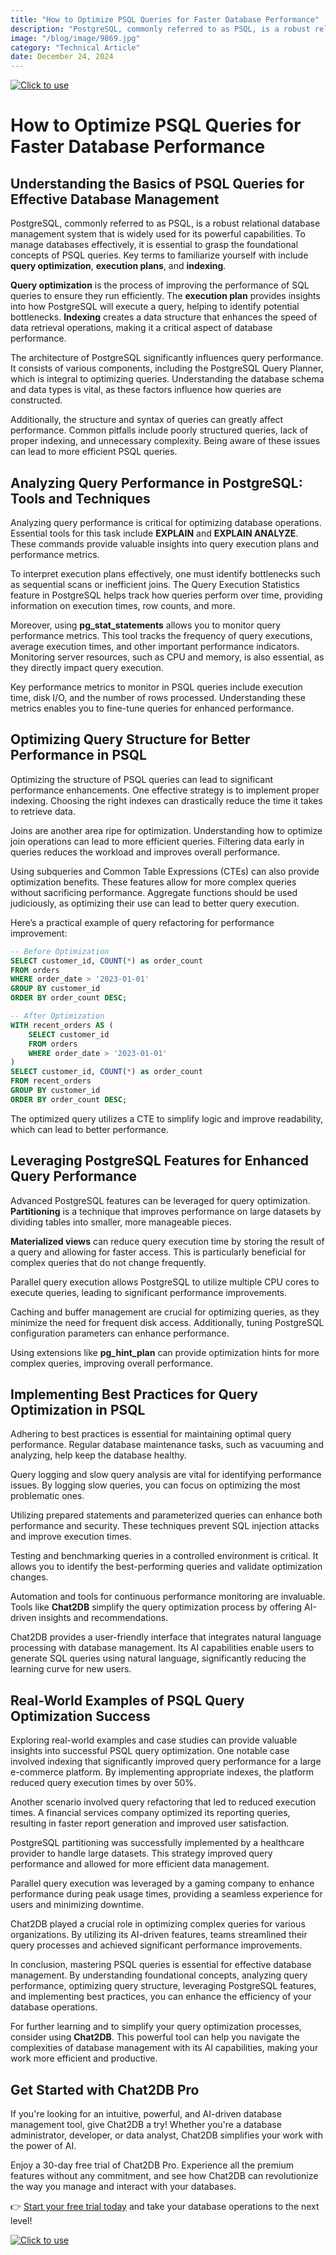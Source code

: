 ```yaml
---
title: "How to Optimize PSQL Queries for Faster Database Performance"
description: "PostgreSQL, commonly referred to as PSQL, is a robust relational database management system that is widely used for its powerful capabilities."
image: "/blog/image/9869.jpg"
category: "Technical Article"
date: December 24, 2024
---
```

[![Click to use](/image/blog/bg/chat2db1.png)](https://app.chat2db.ai/)
# How to Optimize PSQL Queries for Faster Database Performance


<Authors date="December 24, 2024">
  <Author name="Jing" link="https://chat2db.ai" />
</Authors>

## Understanding the Basics of PSQL Queries for Effective Database Management

PostgreSQL, commonly referred to as PSQL, is a robust relational database management system that is widely used for its powerful capabilities. To manage databases effectively, it is essential to grasp the foundational concepts of PSQL queries. Key terms to familiarize yourself with include **query optimization**, **execution plans**, and **indexing**.

**Query optimization** is the process of improving the performance of SQL queries to ensure they run efficiently. The **execution plan** provides insights into how PostgreSQL will execute a query, helping to identify potential bottlenecks. **Indexing** creates a data structure that enhances the speed of data retrieval operations, making it a critical aspect of database performance.

The architecture of PostgreSQL significantly influences query performance. It consists of various components, including the PostgreSQL Query Planner, which is integral to optimizing queries. Understanding the database schema and data types is vital, as these factors influence how queries are constructed.

Additionally, the structure and syntax of queries can greatly affect performance. Common pitfalls include poorly structured queries, lack of proper indexing, and unnecessary complexity. Being aware of these issues can lead to more efficient PSQL queries.

## Analyzing Query Performance in PostgreSQL: Tools and Techniques

Analyzing query performance is critical for optimizing database operations. Essential tools for this task include **EXPLAIN** and **EXPLAIN ANALYZE**. These commands provide valuable insights into query execution plans and performance metrics.

To interpret execution plans effectively, one must identify bottlenecks such as sequential scans or inefficient joins. The Query Execution Statistics feature in PostgreSQL helps track how queries perform over time, providing information on execution times, row counts, and more.

Moreover, using **pg_stat_statements** allows you to monitor query performance metrics. This tool tracks the frequency of query executions, average execution times, and other important performance indicators. Monitoring server resources, such as CPU and memory, is also essential, as they directly impact query execution.

Key performance metrics to monitor in PSQL queries include execution time, disk I/O, and the number of rows processed. Understanding these metrics enables you to fine-tune queries for enhanced performance.

## Optimizing Query Structure for Better Performance in PSQL

Optimizing the structure of PSQL queries can lead to significant performance enhancements. One effective strategy is to implement proper indexing. Choosing the right indexes can drastically reduce the time it takes to retrieve data.

Joins are another area ripe for optimization. Understanding how to optimize join operations can lead to more efficient queries. Filtering data early in queries reduces the workload and improves overall performance.

Using subqueries and Common Table Expressions (CTEs) can also provide optimization benefits. These features allow for more complex queries without sacrificing performance. Aggregate functions should be used judiciously, as optimizing their use can lead to better query execution.

Here’s a practical example of query refactoring for performance improvement:

```sql
-- Before Optimization
SELECT customer_id, COUNT(*) as order_count
FROM orders
WHERE order_date > '2023-01-01'
GROUP BY customer_id
ORDER BY order_count DESC;

-- After Optimization
WITH recent_orders AS (
    SELECT customer_id
    FROM orders
    WHERE order_date > '2023-01-01'
)
SELECT customer_id, COUNT(*) as order_count
FROM recent_orders
GROUP BY customer_id
ORDER BY order_count DESC;
```

The optimized query utilizes a CTE to simplify logic and improve readability, which can lead to better performance.

## Leveraging PostgreSQL Features for Enhanced Query Performance

Advanced PostgreSQL features can be leveraged for query optimization. **Partitioning** is a technique that improves performance on large datasets by dividing tables into smaller, more manageable pieces.

**Materialized views** can reduce query execution time by storing the result of a query and allowing for faster access. This is particularly beneficial for complex queries that do not change frequently.

Parallel query execution allows PostgreSQL to utilize multiple CPU cores to execute queries, leading to significant performance improvements.

Caching and buffer management are crucial for optimizing queries, as they minimize the need for frequent disk access. Additionally, tuning PostgreSQL configuration parameters can enhance performance.

Using extensions like **pg_hint_plan** can provide optimization hints for more complex queries, improving overall performance.

## Implementing Best Practices for Query Optimization in PSQL

Adhering to best practices is essential for maintaining optimal query performance. Regular database maintenance tasks, such as vacuuming and analyzing, help keep the database healthy.

Query logging and slow query analysis are vital for identifying performance issues. By logging slow queries, you can focus on optimizing the most problematic ones.

Utilizing prepared statements and parameterized queries can enhance both performance and security. These techniques prevent SQL injection attacks and improve execution times.

Testing and benchmarking queries in a controlled environment is critical. It allows you to identify the best-performing queries and validate optimization changes.

Automation and tools for continuous performance monitoring are invaluable. Tools like **Chat2DB** simplify the query optimization process by offering AI-driven insights and recommendations.

Chat2DB provides a user-friendly interface that integrates natural language processing with database management. Its AI capabilities enable users to generate SQL queries using natural language, significantly reducing the learning curve for new users.

## Real-World Examples of PSQL Query Optimization Success

Exploring real-world examples and case studies can provide valuable insights into successful PSQL query optimization. One notable case involved indexing that significantly improved query performance for a large e-commerce platform. By implementing appropriate indexes, the platform reduced query execution times by over 50%.

Another scenario involved query refactoring that led to reduced execution times. A financial services company optimized its reporting queries, resulting in faster report generation and improved user satisfaction.

PostgreSQL partitioning was successfully implemented by a healthcare provider to handle large datasets. This strategy improved query performance and allowed for more efficient data management.

Parallel query execution was leveraged by a gaming company to enhance performance during peak usage times, providing a seamless experience for users and minimizing downtime.

Chat2DB played a crucial role in optimizing complex queries for various organizations. By utilizing its AI-driven features, teams streamlined their query processes and achieved significant performance improvements.

In conclusion, mastering PSQL queries is essential for effective database management. By understanding foundational concepts, analyzing query performance, optimizing query structure, leveraging PostgreSQL features, and implementing best practices, you can enhance the efficiency of your database operations.

For further learning and to simplify your query optimization processes, consider using **Chat2DB**. This powerful tool can help you navigate the complexities of database management with its AI capabilities, making your work more efficient and productive.

## Get Started with Chat2DB Pro

If you're looking for an intuitive, powerful, and AI-driven database management tool, give Chat2DB a try! Whether you're a database administrator, developer, or data analyst, Chat2DB simplifies your work with the power of AI.

Enjoy a 30-day free trial of Chat2DB Pro. Experience all the premium features without any commitment, and see how Chat2DB can revolutionize the way you manage and interact with your databases.

👉 [Start your free trial today](https://app.chat2db.ai/) and take your database operations to the next level!

[![Click to use](/image/blog/bg/chat2db.jpg)](https://app.chat2db.ai/)